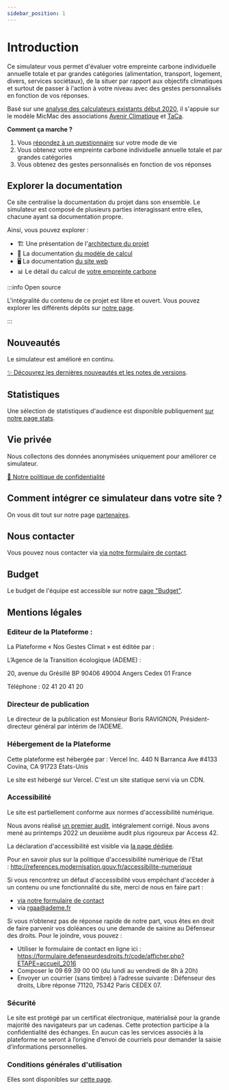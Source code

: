 ```yaml
---
sidebar_position: 1
---
```


# Introduction

Ce simulateur vous permet d'évaluer votre empreinte carbone individuelle
annuelle totale et par grandes catégories (alimentation, transport,
logement, divers, services sociétaux), de la situer par rapport
aux objectifs climatiques et surtout de passer à l'action à votre niveau
avec des gestes personnalisés en fonction de vos réponses.

Basé sur une [analyse des calculateurs existants début
2020](https://abc-transitionbascarbone.fr/wp-content/uploads/2022/03/analyse-des-calculateurs-dempreinte-carbone-individuelle-a-lorigine-de-nos-gestes-climat-vf-.pdf),
il s'appuie sur le modèle MicMac des associations [Avenir
Climatique](https://avenirclimatique.org/les-outils/) et
[TaCa](https://www.taca.asso.fr/).

**Comment ça marche ?**

1. Vous [répondez à un
questionnaire](https://nosgsestesclimat.fr/simulateur/bilan) sur votre mode de
vie
2. Vous obtenez votre empreinte carbone individuelle annuelle totale et par grandes catégories
3. Vous obtenez des gestes personnalisés en fonction de vos réponses


## Explorer la documentation

Ce site centralise la documentation du projet dans son ensemble. Le simulateur
est composé de plusieurs parties interagissant entre elles, chacune ayant sa
documentation propre.

Ainsi, vous pouvez explorer :

- 🏗️ Une présentation de l'[architecture du projet](../architecture) 
- 🧰 La documentation [du modèle de calcul](../model)
- 🖥️ La documentation [du site web](../website/)
- 📊 Le détail du calcul de [votre empreinte carbone](https://nosgestesclimat.fr/documentation)

:::info Open source

L'intégralité du contenu de ce projet est libre et ouvert. Vous pouvez
explorer les différents dépôts sur [notre page](../architecture).

:::


## Nouveautés

Le simulateur est amélioré en continu.

[✨️ Découvrez les dernières nouveautés et les notes de
versions](/nouveautés).

## Statistiques

Une sélection de statistiques d'audience est disponible publiquement [sur notre page stats](/stats).

## Vie privée

Nous collectons des données anonymisées uniquement pour améliorer ce
simulateur.

[🍪 Notre politique de confidentialité](/vie-privée)

## Comment intégrer ce simulateur dans votre site ?

On vous dit tout sur notre page [partenaires](/partenaires).

## Nous contacter

Vous pouvez nous contacter via [via notre formulaire de contact](/contact).

## Budget

Le budget de l'équipe est accessible sur notre [page "Budget"](/budget).

## Mentions légales

### Editeur de la Plateforme :

La Plateforme « Nos Gestes Climat » est éditée par :

L’Agence de la Transition écologique (ADEME) :

20, avenue du Grésillé
BP 90406
49004 Angers Cedex 01
France

Téléphone : 02 41 20 41 20

### Directeur de publication

Le directeur de la publication est Monsieur Boris RAVIGNON, Président-directeur général par intérim de l’ADEME.

### Hébergement de la Plateforme

Cette plateforme est hébergée par :
Vercel Inc.
440 N Barranca Ave #4133
Covina, CA 91723
États-Unis

Le site est hébergé sur Vercel. C'est un site statique servi via un CDN.

### Accessibilité

Le site est partiellement conforme aux normes d'accessibilité numérique.

Nous avons réalisé [un premier
audit](https://github.com/datagir/nosgestesclimat-site/issues/350),
intégralement corrigé. Nous avons mené au printemps 2022 un deuxième
audit plus rigoureux par Access 42.

La déclaration d'accessibilité est visible via [la page
dédiée](/accessibilite).

Pour en savoir plus sur la politique d'accessibilité numérique de l'Etat : http://references.modernisation.gouv.fr/accessibilite-numerique

Si vous rencontrez un défaut d'accessibilité vous empêchant d'accéder à
un contenu ou une fonctionnalité du site, merci de nous en faire part :

- [via notre formulaire de contact](/contact)
- via rgaa@ademe.fr

Si vous n’obtenez pas de réponse rapide de notre part, vous êtes en droit de faire parvenir vos
doléances ou une demande de saisine au Défenseur des droits.
Pour le joindre, vous pouvez :

- Utiliser le formulaire de contact en ligne ici : <a target="_blank" rel="noopener noreferrer" href="https://formulaire.defenseurdesdroits.fr/code/afficher.php?ETAPE=accueil_2016">https://formulaire.defenseurdesdroits.fr/code/afficher.php?ETAPE=accueil_2016</a>
- Composer le 09 69 39 00 00 (du lundi au vendredi de 8h à 20h)
- Envoyer un courrier (sans timbre) à l’adresse suivante : Défenseur des droits, Libre réponse 71120, 75342 Paris CEDEX 07.

### Sécurité

Le site est protégé par un certificat électronique, matérialisé pour la grande majorité des
navigateurs par un cadenas. Cette protection participe à la confidentialité des échanges.
En aucun cas les services associés à la plateforme ne seront à l’origine d’envoi de courriels
pour demander la saisie d’informations personnelles.

### Conditions générales d'utilisation

Elles sont disponibles sur [cette page](/cgu).

